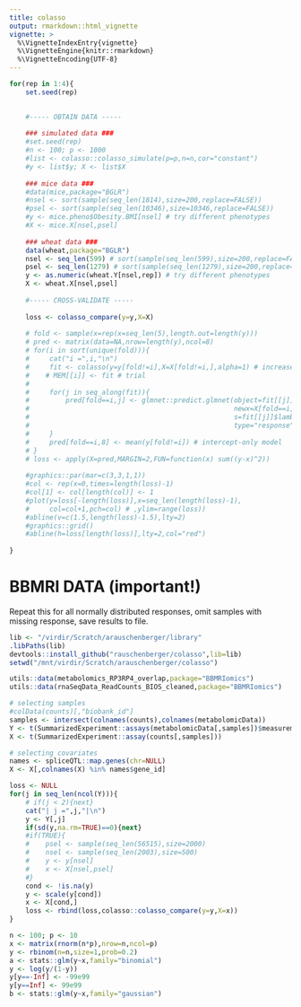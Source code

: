 ```yaml
---
title: colasso
output: rmarkdown::html_vignette
vignette: >
  %\VignetteIndexEntry{vignette}
  %\VignetteEngine{knitr::rmarkdown}
  %\VignetteEncoding{UTF-8}
---
```


<!--
https://archive.ics.uci.edu/ml/datasets.html?format=&task=&att=&area=&numAtt=&numIns=&type=&sort=nameUp&view=list

https://en.wikipedia.org/wiki/List_of_datasets_for_machine_learning_research#Microbe
-->


```r
for(rep in 1:4){
    set.seed(rep)
    

    #----- OBTAIN DATA -----
        
    ### simulated data ###
    #set.seed(rep)
    #n <- 100; p <- 1000
    #list <- colasso::colasso_simulate(p=p,n=n,cor="constant")
    #y <- list$y; X <- list$X
    
    ### mice data ###
    #data(mice,package="BGLR")
    #nsel <- sort(sample(seq_len(1814),size=200,replace=FALSE))
    #psel <- sort(sample(seq_len(10346),size=10346,replace=FALSE))
    #y <- mice.pheno$Obesity.BMI[nsel] # try different phenotypes
    #X <- mice.X[nsel,psel]
    
    ### wheat data ###
    data(wheat,package="BGLR")
    nsel <- seq_len(599) # sort(sample(seq_len(599),size=200,replace=FALSE))
    psel <- seq_len(1279) # sort(sample(seq_len(1279),size=200,replace=FALSE))
    y <- as.numeric(wheat.Y[nsel,rep]) # try different phenotypes
    X <- wheat.X[nsel,psel]
    
    #----- CROSS-VALIDATE -----
    
    loss <- colasso_compare(y=y,X=X)
    
    # fold <- sample(x=rep(x=seq_len(5),length.out=length(y)))
    # pred <- matrix(data=NA,nrow=length(y),ncol=8)
    # for(i in sort(unique(fold))){
    #     cat("i =",i,"\n")
    #     fit <- colasso(y=y[fold!=i],X=X[fold!=i,],alpha=1) # increase nfold? us
    #    # MEM[[i]] <- fit # trial
    #     
    #     for(j in seq_along(fit)){
    #         pred[fold==i,j] <- glmnet::predict.glmnet(object=fit[[j]],
    #                                                   newx=X[fold==i,],
    #                                                   s=fit[[j]]$lambda.min,
    #                                                   type="response")
    #     }
    #     pred[fold==i,8] <- mean(y[fold!=i]) # intercept-only model
    # }
    # loss <- apply(X=pred,MARGIN=2,FUN=function(x) sum((y-x)^2))
    
    #graphics::par(mar=c(3,3,1,1))
    #col <- rep(x=0,times=length(loss)-1)
    #col[1] <- col[length(col)] <- 1
    #plot(y=loss[-length(loss)],x=seq_len(length(loss)-1),
    #     col=col+1,pch=col) # ,ylim=range(loss))
    #abline(v=c(1.5,length(loss)-1.5),lty=2)
    #graphics::grid()
    #abline(h=loss[length(loss)],lty=2,col="red")
    
}
```


# BBMRI DATA (important!)

Repeat this for all normally distributed responses, omit samples with missing response, save results to file.

```r
lib <- "/virdir/Scratch/arauschenberger/library"
.libPaths(lib)
devtools::install_github("rauschenberger/colasso",lib=lib)
setwd("/mnt/virdir/Scratch/arauschenberger/colasso")

utils::data(metabolomics_RP3RP4_overlap,package="BBMRIomics")
utils::data(rnaSeqData_ReadCounts_BIOS_cleaned,package="BBMRIomics")

# selecting samples
#colData(counts)[,"biobank_id"]
samples <- intersect(colnames(counts),colnames(metabolomicData))
Y <- t(SummarizedExperiment::assays(metabolomicData[,samples])$measurements)
X <- t(SummarizedExperiment::assay(counts[,samples]))

# selecting covariates
names <- spliceQTL::map.genes(chr=NULL)
X <- X[,colnames(X) %in% names$gene_id]

loss <- NULL
for(j in seq_len(ncol(Y))){
    # if(j < 2){next}
    cat("| j =",j,"|\n")
    y <- Y[,j]
    if(sd(y,na.rm=TRUE)==0){next}
    #if(TRUE){
    #    psel <- sample(seq_len(56515),size=2000)
    #    nsel <- sample(seq_len(2003),size=500)
    #    y <- y[nsel]
    #    x <- X[nsel,psel]
    #}
    cond <- !is.na(y)
    y <- scale(y[cond])
    x <- X[cond,]
    loss <- rbind(loss,colasso::colasso_compare(y=y,X=x))
}


```




```r
n <- 100; p <- 10
x <- matrix(rnorm(n*p),nrow=n,ncol=p)
y <- rbinom(n=n,size=1,prob=0.2)
a <- stats::glm(y~x,family="binomial")
y <- log(y/(1-y))
y[y==-Inf] <- -99e99
y[y==Inf] <- 99e99
b <- stats::glm(y~x,family="gaussian")
```


